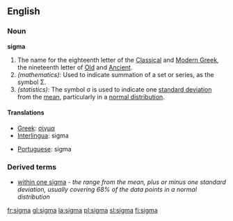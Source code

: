 {{letter_disp2|rho|[[image:Greek_uc_sigma.svg|33px]][[image:Greek_lc_sigma1.png|30px]][[image:Greek_lc_sigma2.png|23px]] |tau|σίγμα|Σ|σ}}

==English==
===Noun===
'''sigma'''
# The name for the eighteenth letter of the [[Classical Greek|Classical]] and [[Modern Greek]], the nineteenth letter of [[Old Greek|Old]] and [[Ancient Greek|Ancient]].
# ''(mathematics):'' Used to indicate summation of a set or series, as the symbol &#931;.
# ''(statistics):'' The symbol &#963; is used to indicate one [[standard deviation]] from the [[mean]], particularly in a [[normal distribution]].

====Translations====
{{top}}
*[[Greek]]: [[σίγμα]] {{n}}
*[[Interlingua]]: sigma
{{mid}}
*[[Portuguese]]: sigma {{m}}
{{bottom}}

===Derived terms===
*[[within one sigma]] - ''the range from the mean, plus or minus one standard deviation, usually covering 68% of the data points in a normal distribution''

[[fr:sigma]]
[[gl:sigma]]
[[la:sigma]]
[[pl:sigma]]
[[sl:sigma]]
[[fi:sigma]]